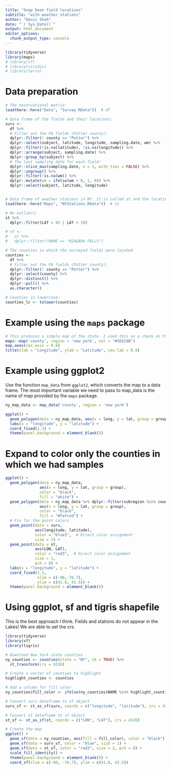 ```yaml
---
title: "Snap bean field locations"
subtitle: "with weather stations"
author: "Denis Shah"
date: "`r Sys.Date()`"
output: html_document
editor_options: 
  chunk_output_type: console
---
```




```r
library(tidyverse)
library(maps)
# library(sf)
# library(viridis)
# library(terra)
```


# Data preparation
```r
# The observational matrix:
load(here::here("Data", "Survey.RData"))  # df

# Data frame of the fields and their locations:
surv <-
  df %>% 
  # Filter out the PA fields (Potter county):
  dplyr::filter(! county == "Potter") %>% 
  dplyr::select(subject, latitude, longitude, sampling.date, wm) %>% 
  dplyr::filter(!is.na(latitude), !is.na(longitude)) %>% 
  dplyr::arrange(subject, sampling.date) %>% 
  dplyr::group_by(subject) %>%
  # The last sampling date for each field:
  dplyr::slice_max(sampling.date, n = 1, with_ties = FALSE) %>%
  dplyr::ungroup() %>% 
  dplyr::filter(!is.na(wm)) %>% 
  dplyr::mutate(wm = ifelse(wm > 0, 1, 0)) %>% 
  dplyr::select(subject, latitude, longitude)


# Data frame of weather stations in NY. It is called st and the location columns are LAT and LON
load(here::here("Maps", "NYStations.RData"))  # st

# No outliers:
st %>% 
  dplyr::filter(LAT > 45 | LAT < 39)

# st <-
#   st %>% 
#   dplyr::filter(!NAME == "NIAGARA FALLS")

# The counties in which the surveyed fields were located
counties <-
  df %>% 
  # Filter out the PA fields (Potter county):
  dplyr::filter(! county == "Potter") %>% 
  dplyr::select(county) %>% 
  dplyr::distinct() %>% 
  dplyr::pull() %>% 
  as.character()

# Counties in lowercase:
counties_lc <- tolower(counties)
```


# Example using the `maps` package
```r
# This produces a simple map of the state. I used this as a check on the ranges of lat and lon, which were then used to check the st data frame for outliers
maps::map('county', region = 'new york', col = "#5E610B")
map.axes(cex.axis = 0.8) 
title(xlab = "Longitude", ylab = "Latitude", cex.lab = 0.8)
```


# Example using ggplot2
Use the function `map_data` from `ggplot2`, which converts the map to a data frame. 
The most important variable we need to pass to map_data is the name of map provided by the `maps` package.

```r
ny_map_data <- map_data('county', region = 'new york')

ggplot() + 
  geom_polygon(data = ny_map_data, aes(x = long, y = lat, group = group), color = "black", fill = "#fafced") +
  labs(x = "longitude", y = "latitude") +
  coord_fixed(1.3) +
  theme(panel.background = element_blank())
```


# Expand to color only the counties in which we had samples
```r
ggplot() + 
  geom_polygon(data = ny_map_data, 
               aes(x = long, y = lat, group = group), 
               color = "black", 
               fill = "white") +
  geom_polygon(data = ny_map_data %>% dplyr::filter(subregion %in% counties_lc), 
               aes(x = long, y = lat, group = group), 
               color = "black", 
               fill = "#fafced") +
  # Fix for the point colors
  geom_point(data = surv,
             aes(longitude, latitude),
             color = "blue3",  # Direct color assignment
             size = 1) +
  geom_point(data = st,
             aes(LON, LAT),
             color = "red3",  # Direct color assignment
             size = 1,
             pch = 8) +
  labs(x = "longitude", y = "latitude") +
  coord_fixed(1.3, 
              xlim = c(-80,-76.7),
              ylim = c(41.8, 43.5)) +
  theme(panel.background = element_blank())
```


# Using ggplot, sf and tigris shapefile
This is the best approach I think. Fields and stations do not appear in the Lakes!
We are able to set the crs.

```r
library(tidyverse)
library(sf)
library(tigris)

# Download New York state counties
ny_counties <- counties(state = "NY", cb = TRUE) %>%
  st_transform(crs = 4326)

# Create a vector of counties to highlight
highlight_counties <- counties

# Add a column for fill color
ny_counties$fill_color <- ifelse(ny_counties$NAME %in% highlight_counties, "#fafced", NA)

# Convert surv dataframe to sf object
surv_sf <- st_as_sf(surv, coords = c("longitude", "latitude"), crs = 4326)

# Convert st dataframe to sf object
st_sf <- st_as_sf(st, coords = c("LON", "LAT"), crs = 4326)

# Create the map
ggplot() +
  geom_sf(data = ny_counties, aes(fill = fill_color), color = "black") +
  geom_sf(data = surv_sf, color = "blue", size = 1) +
  geom_sf(data = st_sf, color = "red3", size = 2, pch = 8) +
  scale_fill_identity() +
  theme(panel.background = element_blank()) +
  coord_sf(xlim = c(-80, -76.7), ylim = c(41.8, 43.5))
  
```










